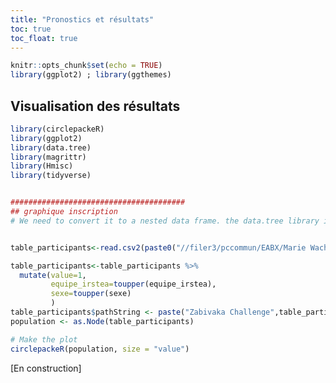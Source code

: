 ```yaml
---
title: "Pronostics et résultats"
toc: true
toc_float: true
---
```


```r
knitr::opts_chunk$set(echo = TRUE)
library(ggplot2) ; library(ggthemes)
```

## Visualisation des résultats


```r

library(circlepackeR)
library(ggplot2)
library(data.tree)
library(magrittr)
library(Hmisc)
library(tidyverse)


#######################################
## graphique inscription
# We need to convert it to a nested data frame. the data.tree library is our best friend for that:


table_participants<-read.csv2(paste0("//filer3/pccommun/EABX/Marie Wach/Mondial_2018/data/table_partipants.csv"),stringsAsFactors = FALSE)

table_participants<-table_participants %>% 
  mutate(value=1, 
         equipe_irstea=toupper(equipe_irstea),
         sexe=toupper(sexe)
         )
table_participants$pathString <- paste("Zabivaka Challenge",table_participants$equipe_irstea,table_participants$prenom, sep = "/")
population <- as.Node(table_participants)

# Make the plot
circlepackeR(population, size = "value")
```

[En construction]